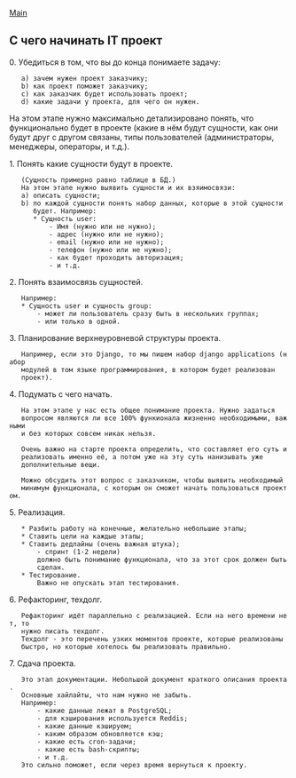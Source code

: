[[/index|Main]]

== С чего начинать IT проект ==

0. Убедиться в том, что вы до конца понимаете задачу:
    a) зачем нужен проект заказчику;
    b) как проект поможет заказчику;
    c) как заказчик будет использовать проект;
    d) какие задачи у проекта, для чего он нужен.

На этом этапе нужно максимально детализировано понять, что функционально будет
в проекте (какие в нём будут сущности, как они будут друг с другом связаны,
типы пользователей (администраторы, менеджеры, операторы, и
т.д.).

1. Понять какие сущности будут в проекте.
    (Сущность примерно равно таблице в БД.)
    На этом этапе нужно выявить сущности и их взяимосвязи:
    a) описать сущности;
    b) по каждой сущности понять набор данных, которые в этой сущности
       будет. Например:
       * Сущность user:
           - Имя (нужно или не нужно);
           - адрес (нужно или не нужно);
           - email (нужно или не нужно);
           - телефон (нужно или не нужно);
           - как будет проходить авторизация;
           - и т.д.

2. Понять взаимосвязь сущностей.
    Например:
    * Сущность user и сущность group:
        - может ли пользователь сразу быть в нескольких группах;
        - или только в одной.

3. Планирование верхнеуровневой структуры проекта.
    Например, если это Django, то мы пишем набор django applications (набор
    модулей в том языке программирования, в котором будет реализован
    проект).

4. Подумать с чего начать.
    На этом этапе у нас есть общее понимание проекта. Нужно задаться
    вопросом являются ли все 100% функионала жизненно необходимыми, важными
    и без которых совсем никак нельзя.

    Очень важно на старте проекта определить, что составляет его суть и
    реализовать именно её, а потом уже на эту суть нанизывать уже
    дополнительные вещи.

    Можно обсудить этот вопрос с заказчиком, чтобы выявить необходимый
    минимум функционала, с которым он сможет начать пользоваться проектом.

5. Реализация.
    * Разбить работу на конечные, желательно небольшие этапы;
    * Ставить цели на каждые этапы;
    * Ставить дедлайны (очень важная штука);
        - спринт (1-2 недели)
        должно быть понимание функционала, что за этот срок должен быть
        сделан.
    * Тестирование.
        Важно не опускать этап тестирования.

6. Рефакторинг, техдолг.
    Рефакторинг идёт параллельно с реализацией. Если на него времени нет, то
    нужно писать техдолг.
    Техдолг - это перечень узких моментов проекте, которые реализованы
    быстро, но которые хотелось бы реализовать правильно.

7. Сдача проекта.
    Это этап документации. Небольшой документ краткого описания проекта.
    Основные хайлайты, что нам нужно не забыть. 
    Например:
        - какие данные лежат в PostgreSQL;
        - для кэширования используется Reddis;
        - какие данные кэшируем;
        - каким образом обновляется кэш;
        - какие есть cron-задачи;
        - какие есть bash-скрипты;
        - и т.д.
    Это сильно поможет, если через время вернуться к проекту.

